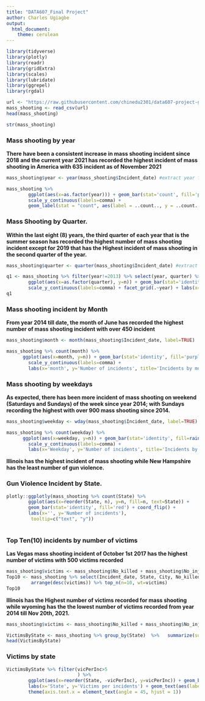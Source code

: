 ---
title: "DATA607_Final Project"
author: Charles Ugiagbe
output: 
  html_document:
    theme: cerulean
---


```{r message=FALSE, warning=FALSE}
library(tidyverse)
library(plotly)
library(readr)
library(gridExtra)
library(scales)
library(lubridate)
library(ggrepel)
library(rgdal)
```



```{r}
url <- "https://raw.githubusercontent.com/chinedu2301/data607-project-gun-violence/main/Data/mass_shooting.csv"
mass_shooting <- read_csv(url)
head(mass_shooting)
```

```{r}
str(mass_shooting)
```


###   Mass shooting by year

**There have been a consistent increase in mass shooting incident since 2018 and the current year 2021 has recorded the highest incident of mass shooting in America with 635 incident as of November 2021**

```{r}
mass_shooting$year <- year(mass_shooting$Incident_date) #extract year from date using the lubridate year() function

mass_shooting %>%
        ggplot(aes(x=as.factor(year))) + geom_bar(stat='count', fill='purple') +
        scale_y_continuous(labels=comma) +
        geom_label(stat = "count", aes(label = ..count.., y = ..count..))
```

###   Mass Shooting by Quarter.

**Within the last eight (8) years, the third quarter of each year that is the summer season has recorded the highest number of mass shooting incident except for 2019 that has the Highest incident of mass shooting in the second quarter of the year.**

```{r}
mass_shooting$quarter <- quarter(mass_shooting$Incident_date) #extract Quarters from date

q1 <- mass_shooting %>% filter(year!=2013) %>% select(year, quarter) %>% group_by(year) %>% count(quarter) %>%
        ggplot(aes(x=as.factor(quarter), y=n)) + geom_bar(stat='identity', fill='red') + 
        scale_y_continuous(labels=comma) + facet_grid(.~year) + labs(x='Quarter', y='Number of incidents') 
q1
```


###     Mass shooting incident by Month

**From year 2014 till date, the month of June has recorded the highest number of mass shooting incident with over 450 incident**

```{r}
mass_shooting$month <- month(mass_shooting$Incident_date, label=TRUE)

mass_shooting %>% count(month) %>%
      ggplot(aes(x=month, y=n)) + geom_bar(stat='identity', fill='purple') +
        scale_y_continuous(labels=comma) +
        labs(x='month', y='Number of incidents', title='Incidents by month')
```


###   Mass shooting by weekdays

**As expected, there has been more incident of mass shooting on weekend (Saturdays and Sundays) of the week since year 2014; with Sundays recording the highest with over 900 mass shooting since 2014.**

```{r}
mass_shooting$weekday <- wday(mass_shooting$Incident_date, label=TRUE)

mass_shooting %>% count(weekday) %>%
      ggplot(aes(x=weekday, y=n)) + geom_bar(stat='identity', fill=rainbow(n=7)) +
        scale_y_continuous(labels=comma) +
        labs(x='Weekday', y='Number of incidents', title='Incidents by Weekday')
```


**Illinois has the highest incident of mass shooting while  New Hampshire has the least number of gun violence.**

###   Gun Violence Incident by State.

```{r}
plotly::ggplotly(mass_shooting %>% count(State) %>%
        ggplot(aes(x=reorder(State, n), y=n, fill=n, text=State)) +
        geom_bar(stat='identity', fill='red') + coord_flip() +
        labs(x='', y='Number of incidents'),
         tooltip=c("text", "y"))
       
```


### Top Ten(10) incidents by number of victims

**Las Vegas mass shooting incident of October 1st 2017 has the highest number of victims with 500 victims recorded**

```{r}
mass_shooting$victims <- mass_shooting$No_killed + mass_shooting$No_injured
Top10 <- mass_shooting %>% select(Incident_date, State, City, No_killed, No_injured, victims, Geo_Address) %>% 
         arrange(desc(victims)) %>% top_n(n=10, wt=victims)
Top10
```

**Illinois has the Highest number of victims recorded for mass shooting while wyoming has the the lowest number of victims recorded from year 2014 till Nov 20th, 2021.**

```{r}
mass_shooting$victims <- mass_shooting$No_killed + mass_shooting$No_injured

VictimsByState <- mass_shooting %>% group_by(State)  %>%   summarize(sumVic=sum(victims), sumInj=sum(No_injured), sumDeath=sum(No_killed), PercDeath=round(sumDeath/sumVic,2), sumIncidents=n(), vicPerInc=round(sumVic/sumIncidents,1)) %>% arrange(desc(sumVic))
head(VictimsByState)
```

###   Victims by state


```{r}
VictimsByState %>% filter(vicPerInc>5
                          ) %>%
        ggplot(aes(x=reorder(State, -vicPerInc), y=vicPerInc)) + geom_bar(stat='identity', fill='red') +
        labs(x='State', y='Victims per incidents') + geom_text(aes(label = vicPerInc), vjust = 0) +
        theme(axis.text.x = element_text(angle = 45, hjust = 1)) 
```

